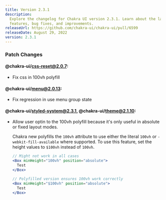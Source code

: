 ```yaml
---
title: Version 2.3.1
description:
  Explore the changelog for Chakra UI version 2.3.1. Learn about the latest
  features, bug fixes, and improvements.
releaseUrl: https://github.com/chakra-ui/chakra-ui/pull/6599
releaseDate: August 29, 2022
version: 2.3.1
---
```


### Patch Changes

#### @chakra-ui/css-reset@2.0.7:

- Fix css in 100vh polyfill

#### @chakra-ui/menu@2.0.13:

- Fix regression in use menu group state

#### @chakra-ui/styled-system@2.3.1, @chakra-ui/theme@2.1.10:

- Allow user optin to the 100vh polyfill because it's only useful in absolute or
  fixed layout modes.

  Chakra new polyfills the `100vh` attribute to use either the literal `100vh`
  or `-webkit-fill-available` where supported. To use this feature, set the
  height values to `$100vh` instead of `100vh`.

  ```jsx live=false
  // Might not work in all cases
  <Box minHeight="100vh" position="absolute">
    Test
  </Box>

  // Polyfilled version ensures 100vh work correctly
  <Box minHeight="$100vh" position="absolute">
    Test
  </Box>
  ```
